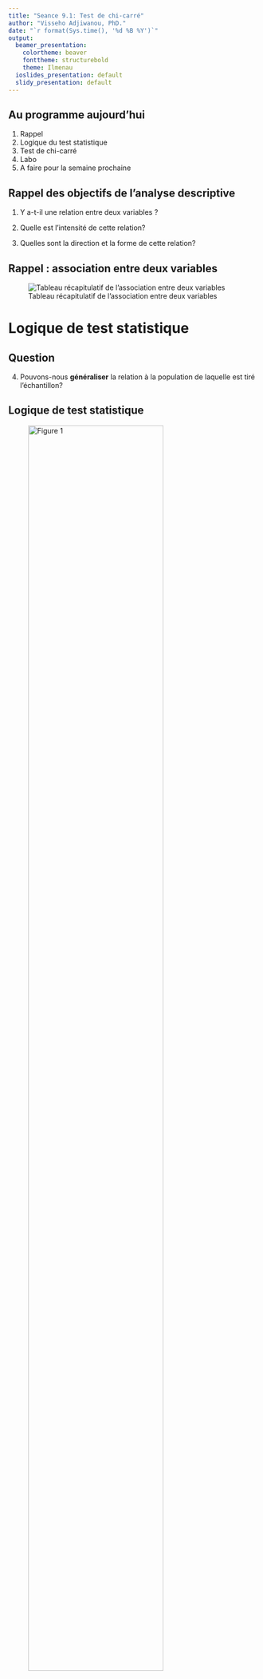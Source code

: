 ```yaml
---
title: "Seance 9.1: Test de chi-carré"
author: "Visseho Adjiwanou, PhD."
date: "`r format(Sys.time(), '%d %B %Y')`"
output:
  beamer_presentation:
    colortheme: beaver
    fonttheme: structurebold
    theme: Ilmenau
  ioslides_presentation: default
  slidy_presentation: default
---
```


## Au programme aujourd'hui  

1. Rappel
2. Logique du test statistique
3. Test de chi-carré
4. Labo
5. A faire pour la semaine prochaine



## Rappel des objectifs de l'analyse descriptive

1. Y a-t-il une relation entre deux variables ?

2. Quelle est l'intensité de cette relation?

3. Quelles sont la direction et la forme de cette relation?



## Rappel : association entre deux variables


![Tableau récapitulatif de l'association entre deux variables](../../Images/Tableau_association.png)

Logique de test statistique
============================

## Question

4. Pouvons-nous **généraliser** la relation à la population de laquelle est tiré l'échantillon?


## Logique de test statistique

![Figure 1](../../Images/logique_test1.jpeg){width='80%'}

- Est-ce qu'il existe une relation entre le sexe et la croyance à l'égalité entre homme et femmes?

## Logique de test statistique

On voit que dans cette population, il y a un même pourcentage d'hommes et de femmes qui sont favorables aux droits des femmes. Il n'y a donc pas de relation entre le sexe et l'attitude par rapport à l'égalité.

## Logique de test statistique

- Tirage d'un échantillon aléatoire du quart de cette population.

![](../../Images/logique_test2.jpeg){width='80%'}

## Logique de test statistique

>- On peut voir clairement que cet échantillon est bien représentatif de la population.

>- Il n'existe pas de relation entre les deux variables. 

>- Cet échantillon nous aurait ainsi permis de tirer une conclusion correcte sur la population. 

>- A travers la logique de l'échantillonnage, nous concluerons qu'il n'y a pas de relation au sein de la population d'où est tiré l'échantillon.

>- Il est évident aussi qu'on ne serait pas toujours tombé sur un échantillon aussi parfait de la population. 

>- Il ne serait pas inhabituel de trouver 2 hommes de plus qui sont favorables aux droits des femmes ou inversement. 

## Logique de test statistique

- Maintenant, regardons un autre échantillon:

![](../../Images/logique_test3.jpeg){width='80%'}

## Logique de test statistique

>- On voit que cet échantillon n'est pas représentatif de la population précédente.

>- Nous avons 75% des femmes qui sont favorables aux droits des femmes contre 25% des hommes. 

>- Si nous avons tiré un tel échantillon dans une population où il n'y a pas de relation entre les deux variables, nous serions fortement induits en erreur par l'analyse de notre échantillon. 

>- Selon la logique de l'échantillonnage, il est très peu probable que nous tirions un tel échantillon de notre population où il n'y a pas d'association entre les deux variables. 

## Logique de test statistique

- Plus probable que cet échantillon provienne plutôt d'une population comme celle-ci:

![Figure 4](../../Images/logique_test4.jpeg){width='75%'}


## Logique de test statistique

- L'échantillon tiré de cette population nous indique aussi une relation forte entre le sexe et l'opinion. 

- Mais, cette fois-ci, cet échantillon est représentatif de la population.

## Logique de test statistique

- Dans les faits: 

>1. Nous ne connaissons pas la distribution dans la population
>2. Nous ne tirons qu'un seul échantillon.

>- Si nous faisons face à une association au sein de notre échantillon alors que nous pensons qu'il n'y en a pas dans la population, nous pouvons dire deux choses:

>i. Soit que notre échantillon n'est pas représentatif ou que 

>ii. Soit qu'il existe bel et bien une association entre les variables dans la population d'où est tirée notre échantillon.

## Logique des tests statistiques

>- Déterminer la probabilité de découvrir une relation dans notre échantillon quand il y en a au sein de la population.

>- Si cette probabilité est petite (1/20 ou 5%, d'òu l'idée du seuil de 5%), et si nous découvrons une relation au sein de l'échantillon, nous pourrons conclure qu'il existe probablement une relation dans la population.
>- Alors il s'agit de tester la supposition qu'il **n'existe pas de relation** dans la population. 
>- On appelle cela l'**hypothèse nulle**, notée $H_0$.
>- Ainsi, rejeter l’hypothèse nulle, revient à dire qu'il existe une relation dans la population. 
>- On parle de relation **statistiquement significative**

## Logique des tests statistiques

>- A l'inverse, si les chances de trouver une relation dans l'échantillon alors qu'il n'y en a pas dans la population sont élevées (supérieures à 1 sur 20), nous NE pouvons croire en toute confiance à l'existence d'une relation dans la population.
>- La relation trouvée au sein de l'échantillon est probablement due au hasard seul.
>- Dans ce cas, nous disons que nous NE rejetons PAS l’hypothèse nulle
>- La relation que nous obtenons dans l'échantillon est probablement factice
>- Remarque: On dit **ne pas rejeter l'hypothèse nulle** et non  **accepter l'hypothèse nulle**.

## Logique des tests statistiques

- **Niveau de significativité** = probabilité de retrouver grâce au hasard une relation au sein d'un échantillon, en dépit de l'absence de relation dans la population. Il est noté $\alpha$.

>- On n'utilisera souvent les niveaux de significativité de 5%, 1% et 0.1%.

>- Le fait que la signification statistique repose sur une probabilité implique que nous ne pouvons jamais être absolument certains de faire le bon choix.

>- Pour le faire, il faut les données de la population directement.

>- Ainsi, on peut commettre deux types d'erreurs.

## Logique des tests statistiques

>- Erreur de type I ou erreur **alpha** : rejet de l'hypothèse nulle alors qu'elle est vraie. La probabilité d'une erreur de type 1 est $\alpha$

>- Erreur de type II ou erreur **bêta** : Non rejet de l'hypothèse nulle alors qu'elle est fausse. 

<!--La probabilité de l'erreur de type II n'est pas par contre (1-$\alpha$)-->

>- Si les chances de l'erreur de type I augmentent, les chances de l'erreur de type II diminuent et vice versa

![Erreurs de type I et de type II](../../Images/erreur.png)

<!--

## Logique de test statistique

**Que savons-nous sur les échantillons? **

Nous savons que si nous tirons plusieurs fois un échantillon dans une population
- Il y a de forte probabilité que l'échantillon soit représentatif de la population
- et de très faible probabilité que l'échantillon ne soit pas représentatif.

**il existe une forte probabilité d'un faible degré de non-représentativité et une faible probabilité d'un degré élevé de non-représentativité**

## Logique de test statistique

- La signification statistique d'une relation observée dans un ensemble de données d'échantillon est donc toujours exprimée en termes de probabilités. 
- «Significatif au niveau de 0,05» signifie simplement que la probabilité qu'une relation aussi forte que celle observée puisse être attribuée à la seule erreur d'échantillonnage n'est pas supérieure à 5 sur 100. 
- En d'autres termes, si deux variables sont indépendantes l'une de l'autre dans la population, et si 100 échantillons probabilistes étaient sélectionnés dans cette population, pas plus de 5 de ces échantillons fourniraient une relation aussi forte que celle qui a été observée.

## Logique de test statistique

- 0,05 est appelé le niveau de signification. 

- Nous supposons qu'il n'y a pas d'association entre les variables de la population (Hypothèse nulle)

- Puis nous nous demandons quelle proportion des échantillons tirés d'une telle population produirait des associations au moins aussi importantes que celles mesurées dans les données empiriques. 

- Trois niveaux de signification sont fréquemment utilisés dans les rapports de recherche : 0,05, 0,01, 0,001. Cela signifie, respectivement, que les chances d'obtenir l'association mesurée à la suite d'une erreur d'échantillonnage sont de 5/100, 1/100 et 1/1000.

-->

Test de chi-carré
=======================

## Le test du chi-carré 

- Le chi-carré, $\chi^2$, est un nombre qui compare les fréquences observées dans un tableau bivarié aux fréquences auxquelles on devrait s'attendre s'il n'y avait pas du tout de relation entre les deux variables dans la population (les fréquences anticipées).

- Sa formule est:

$$\chi^2 = \sum\frac{(f_o - f_a)^2}{f_a}$$
où :
$$f_a = (\frac{\text{Total de la colonne}}{N})*(\text{Total de la rangée})$$

- fréquence anticipée d'une cellule: $f_a$ ;
- fréquence observée d'une cellule: $f_o$ et 
- N est le nombre total de cas.


## Tests de signification statistique de chi-carré

>- La distribution d'échantillonnage et la méthode pour déterminer la signification statistique dépendent de la nature des données que nous analysons. 

>- Pour les données disposées en tableau, le test du **chi-carré** est utilisé. 

>- Il repose sur la distribution d'échantillonnage du chi-carré.


## Distribution du chi-carré 

<!--
```r

library(tidyverse)
ggplot(data = data.frame(x = c(0, 20)), aes(x)) +
  stat_function(fun = dchisq, args = list(df = 5)) +
  stat_function(fun = dchisq, args = list(df = 2), color = "red") +
  stat_function(fun = dchisq, args = list(df = 10), color = "blue") +
  labs(title = "Distribution avec du chi carré avec 2(rouge), 5(noir) et 10(bleu) dégrés de liberté") +
  theme(
    plot.title = element_text(color = "black"))
```
-->

![](../../Images/chideux3.png)


Test de signification de chi-carré
========================================================

## Le test de chi-carré

>- Il existe une table de la distribution d'échantillonnage du $\chi^2$, c'est-à-dire une table qui donne les probabilités d'obtenir un $\chi^2$ au moins aussi grand qu'une certaine valeur si, dans la population de laquelle fut tiré l'échantillon, il n'y a pas de relation entre les deux variables.

>- Cette probabilité dépend de ce qu'on appelle les **degrés de liberté (dl ou ddl)**.


## Degré de liberté

- Supposons que je vous demande de trouver 3 chiffres dont la moyenne vaut 11.

>- Quelles sont les réponses possibles?
>- On peut avoir (11, 11, 11), (11, 12, 10), ...
>- Vous vous rendez compte qu'il y a une infinité de solution

## Degré de liberté

- Maintenant, supposez que je vous dise qu'un de ces chiffres vaut 10.

>- Quelles sont les réponses possibles?
>- On peut avoir (10, 11, 12), (10, 13, 10), ...
>- Vous vous rendez compte à nouveau que vous avez une infinité de solutions.

## Degré de liberté

- Finalement, supposez que je vous donne deux chiffres, soit (9 et 12)

>- Quelles sont les réponses possibles?
>- On peut avoir (9, 12, 12), ou ...
>- Vous vous rendez compte que c'est la seule réponse possible
>- Ainsi, à travers cet exemple, on se rend compte que seuls deux chiffres sont "libres". Une fois qu'ils sont fixés, la dernière réponse est déterminée. 
>- Dans cette situation, nous disons qu'il y a 2 degrés de liberté.
>- De manière générale, chaque fois que nous regardons la moyenne de N valeurs, le degré de liberté vaut toujours (N-1)

## Degré de liberté

Les degrés de liberté font référence au nombre maximum de valeurs logiquement indépendantes, qui sont des valeurs qui ont la liberté de varier, dans l’échantillon de données.


## Degré de liberté dans un tableau bivarié

- On peut aussi déterminer le degré de liberté dans un tableau
- Maintenant, supposer que je vous donne ce tableau
- Quelles sont les valeurs possibles de A, B, C, et D?

![ddl](../../Images/chideux1.png)

>- Ici aussi, vous avez plusieurs réponses possibles
>- On peut avoir (100, 100, 200, 0), (110, 90, 190, 10)

## Degré de liberté dans un tableau bivarié

- Maintenant, supposer que je vous donne A = 150
- Quelles sont les autres valeurs possibles?

![ddl2](../../Images/chideux2.png)


>- On se rend compte que les valeurs de (B, C, D) sont fixes
>- (B = 50, C = 150, D = 50) est la seule réponse possible
>- Ainsi, nous disons que le tableau a 1 degré de liberté

## Degré de liberté dans un tableau bivarié

- Maintenant, réfléchis à un tableau de deux colonnes et trois rangés 
- Trouve le degré de liberté dans ce tableau si tu connais les informations à la marge?

## Degré de liberté dans un tableau bivarié

>- En règle générale, le degré de liberté dans les tableaux bivariés vaut **(r-1)(c-1)**
>- r étant le nombre de rangées et 
>- et c le nombre de colonnes dans le tableau.

>- A partir de cette valeur, on peut lire dans le tableau de distribution du chi-carré :

>- la valeur minimale du chi-carré nécessaire pour obtenir un résultat statistiquement significatif au seuil (ou niveau de significativité) voulu (0.05, 0.02, 0.01 ou 0.001).



## Tableau de distribution du chi-deux

- page 343 de votre livre de cours

![tableau de distribution du chi-deux](../../Images/chi_deux.png)


## Tableau de distribution du chi-deux 

Ce tableau nous donne :

>- Sur la première ligne le niveau de significativité souhaité (par exemple 5%)
>- Sur la première colonne le degré de liberté calculé (par exemple 9)
>- L'intersection de la ligne et de cette colonne vous donne la **valeur minimale** du chi-deux pour obtenir un résultat significatif au seuil voulu. 
>- Dans l'exemple ici, la valeur du chi-deux vaut : 16.9190
>- Cela signifie que que si nous devons prendre 100 échantillons (aléatoires) différents dans une population où il n'y a pas d'association entre les deux variables, dans 5% des cas, nous obtiendrons une valeur égale ou superieure à 16.9190.
>- Au seuil de 1%, on trouve la valeur du chi-carré égale à 21.66.

## En conclusion

- Je me donne 5% de chance de me tromper (niveau de significativité ou erreur alpha)

>- Avec ce niveau et le degré de liberté, je lis la valeur du chi-carré qui leur est associée

>- Si le chi-carré que je calcule avec mon échantillon est **supérieur** à cette valeur, je suis bien en phase avec le risque que je me suis donné: je dis qu'il y a une association au sein de la population

>- Autrement dit, il est peu probable que mon échantillon provienne d'une population dans laquelle il n'y a pas d'association

## Décision

>- Si votre **chi-deux calculé** est supérieur ou égal au **chi-deux lu** ==> Rejeter l'hypothèse nulle. Cela revient à dire qu'il existe une association significative (n'est pas du au hasard) entre vos deux variables (catégorielles)

>- Si votre **chi-deux calculé** est inférieur au **chi-deux lu** ==> Vous ne pouvez pas rejeter l'hypothèse nulle. Vous ne pouvez pas conclure à l'existence d'une association non nulle entre vos deux variables.


## En résumé

Pour faire un test d'association entre deux variables (catégorielles):

1. Posez votre hypothèse nulle (et alternative)
  - $H_0$ : Il **n'existe pas** d'association entre les deux variables
  - $H_1$ : Il **existe** une association non nulle entre les deux variables 
  
>2. Choisissez votre niveau de significativité (5%)

>3. Trouvez votre degré de liberté

>4. Trouvez la valeur du **chi-deux** pour rejeter l'hypothèse nulle

>5. Calculez votre chi-deux à partir de votre échantillon

>6. Prendre une décision:
  - **chi-deux calculé** >= **chi-deux lu** ==> Rejeter l'hypothèse nulle. ==>Relation est **statistiquement significative au seuil retenu**
  - **chi-deux calculé** < **chi-deux lu** ==> Vous ne pouvez pas rejeter l'hypothèse nulle


## Remarques

1. Une relation qui est significative au seuil de 5% est **aussi significative** à tous les seuils supérieurs à 5%.

>2. Une relation qui est significative au seuil de 5% n'est pas automatiquement significative au seuil plus faible (par exemple 1%)

>3. Plus grande est la valeur du chi-carré calculée, peu probable est que cette valeur soit attribuée à une erreur d'échantillonnage

>4. Une relation statistiquement significative n'est pas toujours une **signification substantielle**. Avec une grande taille d'échantillon, les très petites différences peuvent être significatives

>5. Le test de chi-deux est basé sur un échantillon issu d'une procédure d'échantillonnage probabilistique.

## Remarques

6. Pour les autres tests que nous serons amenés à faire (test de Student de comparaison des moyennes, test de Fisher pour l'analyse de la variance), la seule différence serait le changement de la distribution de la statistique à consider. 

- Pour tous les autres tests, on suivra la même logique
- Étapes 1 à 3 sont pareilles
- Étape 4, trouver la valeur de la statistique appropriée
- Étape 5, calculer votre statistique
- Étape 6: prendre une décision


Labo
==================================


## Pour la semaine prochaine

- Lire les chapitres 6 (à nouveau) et le chapitre 7
- Refaire le labo chez vous.

